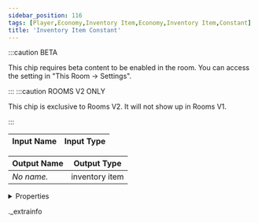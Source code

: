 ```yaml
---
sidebar_position: 116
tags: [Player,Economy,Inventory Item,Economy,Inventory Item,Constant]
title: 'Inventory Item Constant'
---
```




:::caution BETA

This chip requires beta content to be enabled in the room. You can access the setting in "This Room -> Settings".

:::
:::caution ROOMS V2 ONLY

This chip is exclusive to Rooms V2. It will not show up in Rooms V1.

:::


<IChip uuid="04cc0f81-b7d4-4469-aaa4-428b6e0c1f02" />

| Input Name | Input Type |
|-----------|-----------|

| Output Name | Output Type |
|-----------|-----------|
| *No name.* | inventory item |


<details>
  <summary>Properties</summary>
  <div>
    <div>
    <table>
      <thead>
        <tr>
          <th>Room availability:</th>
          <th>Rooms V2 only</th>
        </tr>
        <tr>
          <th>Is beta required?</th>
          <th>Yes</th>
        </tr>
        <tr>
          <th>Is this chip a trolling risk?</th>
          <th>No</th>
        </tr>
        <tr>
          <th>Is this chip a role assignment risk?</th>
          <th>No</th>
        </tr>
        <tr>
          <th>Chip UUID</th>
          <th>04cc0f81-b7d4-4469-aaa4-428b6e0c1f02</th>
        </tr>
      </thead>
    </table>
    </div>
  </div>
</details>

._extrainfo